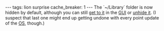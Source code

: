 ---
tags: lion surprise
cache_breaker: 1
---
The `~/Library` folder is now hidden by default, although you can still [http://hints.macworld.com/article.php?story=20110720140120641 get to it] in the [[GUI]] or [http://hints.macworld.com/article.php?story=20110704093233123 unhide it]. (I suspect that last one might end up getting undone with every point update of the [[OS]], though.)
